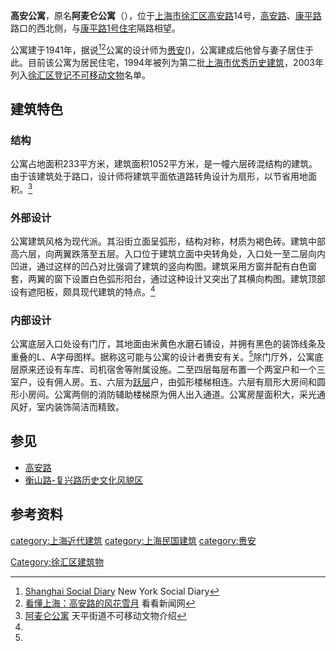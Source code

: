 {{上海市优秀历史建筑 |
省区市 = 上海市 |
名称 = 阿麦仑公寓 |
图片 = [[File:Amyron_Apartments.JPG|250px]]|
编号 = 2-142 |
时代 = 1941年|
所在 = [[上海市|上海市]][[徐汇区|徐汇区]][[高安路_(上海)|高安路]]14号|
公布 = 1994年 |
}}
'''高安公寓'''，原名'''阿麦仑公寓'''（{{lang-en|Amyron Apartments}}），位于[[上海市|上海市]][[徐汇区|徐汇区]][[高安路_(上海)|高安路]]14号，[[高安路_(上海)|高安路]]、[[康平路|康平路]]路口的西北侧，与[[康平路1号住宅|康平路1号住宅]]隔路相望。

公寓建于1941年，据说<ref>[http://www.newyorksocialdiary.com/node/1908352 Shanghai Social Diary] {{Wayback|url=http://www.newyorksocialdiary.com/node/1908352 |date=20140517153249 }}New York Social Diary</ref><ref name=kk>[http://shanghai.kankanews.com/c/2014-03-31/0014492035.shtml 看懂上海：高安路的风花雪月] {{Wayback|url=http://shanghai.kankanews.com/c/2014-03-31/0014492035.shtml |date=20140517155134 }}看看新闻网</ref>公寓的设计师为[[赉安|赉安]]({{lang-fr|Alexandre Léonard}})，公寓建成后他曾与妻子居住于此。目前该公寓为居民住宅，1994年被列为第二批[[上海市优秀历史建筑|上海市优秀历史建筑]]，2003年列入[[徐汇区登记不可移动文物列表|徐汇区登记不可移动文物]]名单。

==建筑特色==
===结构===
公寓占地面积233平方米，建筑面积1052平方米，是一幢六层砖混结构的建筑。由于该建筑处于路口，设计师将建筑平面依道路转角设计为扇形，以节省用地面积。<ref name=tp>[http://tianping.xh.sh.cn/html/xh_tpwhzx/Flash_yffb/chou/chou-6.swf 阿麦仑公寓] {{Wayback|url=http://tianping.xh.sh.cn/html/xh_tpwhzx/Flash_yffb/chou/chou-6.swf |date=20140517120622 }}天平街道不可移动文物介绍</ref>
===外部设计===
公寓建筑风格为现代派。其沿街立面呈弧形，结构对称，材质为褐色砖。建筑中部高六层，向两翼跌落至五层。入口位于建筑立面中央转角处，入口处一至二层向内凹进，通过这样的凹凸对比强调了建筑的竖向构图。建筑采用方窗并配有白色窗套，两翼的窗下设置白色弧形阳台，通过这种设计又突出了其横向构图。建筑顶部设有遮阳板，颇具现代建筑的特点。<ref name=tp></ref>
===内部设计===
公寓底层入口处设有门厅，其地面由米黄色水磨石铺设，并拥有黑色的装饰线条及重叠的L、A字母图样。据称这可能与公寓的设计者赉安有关。<ref name=kk></ref>除门厅外，公寓底层原来还设有车库、司机宿舍等附属设施。二至四层每层布置一个两室户和一个三室户，设有佣人房。五、六层为[[跃层|跃层]]户，由弧形楼梯相连。六层有扇形大房间和圆形小房间。公寓两侧的消防辅助楼梯原为佣人出入通道。公寓房屋面积大，采光通风好，室内装饰简洁而精致。
==参见==
*[[高安路_(上海)|高安路]]
*[[衡山路-复兴路历史文化风貌区|衡山路-复兴路历史文化风貌区]]
==参考资料==
<references/>
{{第二批上海市优秀历史建筑}}
[[category:上海近代建筑|category:上海近代建筑]]
[[category:上海民国建筑|category:上海民国建筑]]
[[Category:徐汇区建筑物|Category:徐汇区建筑物]]
[[category:赉安|category:赉安]]